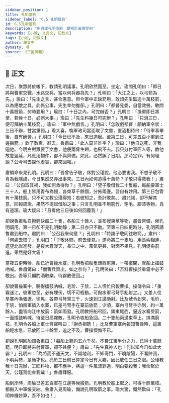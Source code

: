 ```yaml
---
sidebar_position: 1
title: 孔明借箭
sidebar_label: '6.5 孔明借箭'
id: 6.5孔明借箭
description: '用奇謀孔明借箭　獻密計黃蓋受刑'
keywords: [小說, 文言文, 記敘文]
tags: [小說, 記敘文]
author: 羅貫中
dynasty: 明
source: 《三國演義》
---
```


<!-- :::info 題引

<p className="pre-text"></p>

::: -->

## 📖 正文

<div className="main prose">

次日，聚眾將於帳下，教請孔明議事。孔明欣然而至。坐定，瑜問孔明曰：「即日將與曹軍交戰，水路交兵，當以何兵器為先？」孔明曰：「大江之上，以弓箭為先。」瑜曰：「先生之言，甚合愚意。但今軍中正缺箭用，敢煩先生監造十萬枝箭，以為應敵之具。此係公事，先生幸勿推卻。」孔明曰：「都督見委，自當效勞。敢問十萬枝箭，何時要用？」瑜曰：「十日之內，可完辦否？」孔明曰：「操軍即日將至，若候十日，必誤大事。」瑜曰：「先生料幾日可完辦？」孔明曰：「只消三日，便可拜納十萬枝箭。」瑜曰：「軍中無戲言。」孔明曰：「怎敢戲都督！願納軍令狀：三日不辦，甘當重罰。」瑜大喜，喚軍政司當面取了文書，置酒相待曰：「待軍事畢後，自有酬勞。」孔明曰：「今日已不及，來日造起。至第三日，可差五百小軍到江邊搬箭。」飲了數盃，辭去。魯肅曰：「此人莫非詐乎？」瑜曰：「他自送死，非我逼他。今明白對眾要了文書，他便兩脅生翅，也飛不去。我只分付軍匠人等，教他故意遲延，凡應用物件，都不與齊備。如此，必然誤了日期。那時定罪，有何理說？公今可去探他虛實，卻來回報。」

肅領命來見孔明。孔明曰：「吾曾告子敬，休對公瑾說，他必要害我。不想子敬不肯為我隱諱，今日果然又弄出事來。三日內如何造得十萬箭？子敬只得救我！」肅曰：「公自取其禍，我如何救得你？」孔明曰：「望子敬借我二十隻船，每船要軍士三十人，船上皆用青布為幔，各束草千餘個，分佈兩邊。吾自有妙用。第三日包管有十萬枝箭。只不可又教公瑾得知；若彼知之，吾計敗矣。」肅允諾，卻不解其意，回報周瑜，果然不提起借船之事；只言孔明並不用箭竹、翎毛、膠漆等物，自有道理。瑜大疑曰：「且看他三日後如何回覆我！」

卻說魯肅私自撥輕快船二十隻，各船三十餘人，並布幔束草等物，盡皆齊備，候孔明調用。第一日卻不見孔明動靜；第二日亦只不動。至第三日四更時分，孔明密請魯肅到船中。肅問曰：「公召我來何意？」孔明曰：「特請子敬同往取箭。」肅曰：「何處去取？」孔明曰：「子敬休問，前去便見。」遂命將二十隻船，用長索相連，逕望北岸進發。是夜大霧漫天，長江之中，霧氣更甚，對面不相見。孔明促舟前進，果然是好大霧！

當夜五更時候，船已近曹操水寨。孔明教把船隻頭西尾東，一帶擺開，就船上擂鼓吶喊。魯肅驚曰：「倘曹兵齊出，如之奈何？」孔明笑曰：「吾料曹操於重霧中必不敢出。吾等只顧酌酒取樂，待霧散便回。」

卻說曹操寨中，聽得擂鼓吶喊，毛玠、于禁，二人慌忙飛報曹操。操傳令曰：「重霧迷江，彼軍忽至，必有埋伏，切不可輕動。可撥水軍弓弩手亂射之。」又差人往旱寨內喚張遼、徐晃，各帶弓弩軍三千，火速到江邊助射。比及號令到來，毛玠，于禁，怕南軍搶入水寨，已差弓弩手在寨前放箭；少頃，寨內弓弩手亦到，約一萬餘人，盡皆向江中放箭：箭如雨發。孔明教把船弔回，頭東尾西，逼近水寨受箭，一面擂鼓吶喊。待至日高霧散，孔明令收船急回。二十隻船兩邊束草上，排滿箭枝。孔明令各船上軍士齊聲叫曰：「謝丞相箭！」比及曹軍寨內報知曹操時，這裏船輕水急，已放回二十餘里，追之不及，曹操懊悔不已。

卻說孔明回船謂魯肅曰：「每船上箭約五六千矣。不費江東半分之力，已得十萬餘箭。明日即將來射曹軍，卻不甚便？」肅曰：「先生真神人也！何以知今日如此大霧？」孔明曰：「為將而不通天文，不識地利，不知奇門，不曉陰陽，不看陣圖，不明兵勢，是庸才也。亮於三日前已算定今日有大霧，因此敢任三日之限。公瑾教我十日完辦，工匠料物，都不應手，將這一件風流罪過，明白要殺我；我命繫於天，公瑾焉能害我哉！」魯肅拜服。

船到岸時，周瑜已差五百軍在江邊等候搬箭。孔明教於船上取之，可得十餘萬枝。都搬入中軍帳交納。魯肅入見周瑜，備說孔明取箭之事。瑜大驚，慨然歎曰：「孔明神機妙算，吾不如也！」

</div>

<!-- ## 💬 字詞解釋

<details>
<summary>展開文言字詞</summary>

1. <Py>[]，[]。</Py>

</details>

## 📺 影片導讀

<Tabs>
  <TabItem value="" default>
    <Youtube id="" />
  </TabItem>
  <TabItem value="" >
    <Youtube id="" />
  </TabItem>
</Tabs>

## 🌈 課文賞析

## 🦹 名人小傳
 
## 📚 延伸閱讀

## 🚀 小試牛刀


<Quiz {...{data}} /> -->